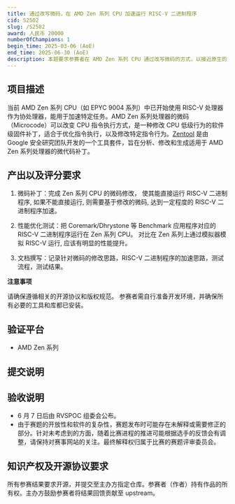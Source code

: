 ```yaml
---
title: 通过改写微码，在 AMD Zen 系列 CPU 加速运行 RISC-V 二进制程序
cid: S2502
slug: /S2502
award: 人民币 20000
numberOfChampions: 1
begin_time: 2025-03-06 (AoE)
end_time: 2025-06-30 (AoE)
description: 本题要求参赛者在 AMD Zen 系列 CPU 通过改写微码的方式，以接近原生的方式运行 RISC-V 二进制或者对 RISC-V 二进制程序进行加速。
---
```



<ChallengesMetaInDoc />


## 项目描述

当前 AMD Zen 系列 CPU（如 EPYC 9004 系列）中已开始使用 RISC-V 处理器作为协处理器，能用于加速特定任务。AMD Zen 系列处理器的微码（Microcode）可以改变 CPU 指令执行方式，是一种修改 CPU 低级行为的软件级固件补丁，适合于优化指令执行，以及修改特定指令行为。​[Zentool](https://github.com/google/security-research/tree/master/pocs/cpus/entrysign/zentool) 是由 Google 安全研究团队开发的一个工具套件，旨在分析、修改和生成适用于 AMD Zen 系列处理器的微代码补丁。

## 产出以及评分要求

1. 微码补丁：完成 Zen 系列 CPU 的微码修改， 使其能直接运行 RISC-V 二进制程序, 如果不能直接运行, 则需要基于修改的微码, 达到一定程度的 RISC-V 二进制程序加速。

2. 性能优化测试：把 Coremark/Dhrystone 等 Benchmark 应用程序对应的 RISC-V 二进制程序运行在 Zen 系列 CPU。 对比在 Zen 系列上通过模拟器模拟 RISC-V 运行, 应该有明显的性能提升。

3. 文档撰写：记录针对微码的修改思路，RISC-V 二进制程序的加速思路，测试流程，测试结果。

**注意事项**

请确保遵循相关的开源协议和版权规范。
参赛者需自行准备开发环境，并确保所有必要的工具和库都已安装。

## 验证平台

- AMD Zen 系列

## 提交说明


<Req submissionRepoUrl="https://github.com/rv2036/rvspoc-S2502-Zens" deadline="2025 年 6 月 7 日 (AoE)" />

## 验收说明

- 6 月 7 日后由 RVSPOC 组委会公布。
- 由于赛题的开放性和软件的复杂性，赛题发布时可能存在未解释或需要修正的部分。针对未考虑到的方面，随着比赛进程的推进可能根据选手的反馈会有调整，请保持对赛事网站的关注。最终解释权归属于比赛的赛题评审委员会。

## 知识产权及开源协议要求

所有参赛结果要求开源，并提交至主办方指定仓库。参赛者（作者）持有作品的所有权。主办方鼓励参赛者将结果回馈贡献至 upstream。
